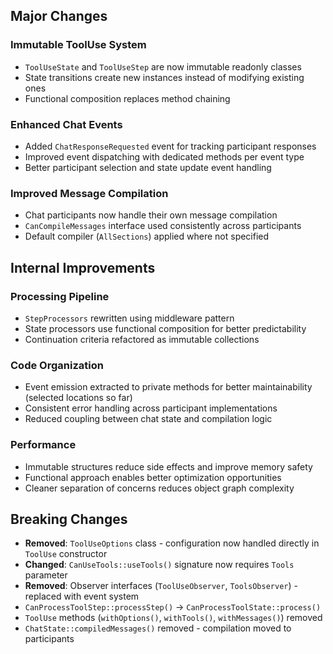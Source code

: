 
## Major Changes

### Immutable ToolUse System
- `ToolUseState` and `ToolUseStep` are now immutable readonly classes
- State transitions create new instances instead of modifying existing ones
- Functional composition replaces method chaining

### Enhanced Chat Events
- Added `ChatResponseRequested` event for tracking participant responses
- Improved event dispatching with dedicated methods per event type
- Better participant selection and state update event handling

### Improved Message Compilation
- Chat participants now handle their own message compilation
- `CanCompileMessages` interface used consistently across participants
- Default compiler (`AllSections`) applied where not specified


## Internal Improvements

### Processing Pipeline
- `StepProcessors` rewritten using middleware pattern
- State processors use functional composition for better predictability
- Continuation criteria refactored as immutable collections

### Code Organization
- Event emission extracted to private methods for better maintainability (selected locations so far)
- Consistent error handling across participant implementations
- Reduced coupling between chat state and compilation logic

### Performance
- Immutable structures reduce side effects and improve memory safety
- Functional approach enables better optimization opportunities
- Cleaner separation of concerns reduces object graph complexity


## Breaking Changes

- **Removed**: `ToolUseOptions` class - configuration now handled directly in `ToolUse` constructor
- **Changed**: `CanUseTools::useTools()` signature now requires `Tools` parameter
- **Removed**: Observer interfaces (`ToolUseObserver`, `ToolsObserver`) - replaced with event system
- `CanProcessToolStep::processStep()` → `CanProcessToolState::process()`
- `ToolUse` methods (`withOptions()`, `withTools()`, `withMessages()`) removed
- `ChatState::compiledMessages()` removed - compilation moved to participants

